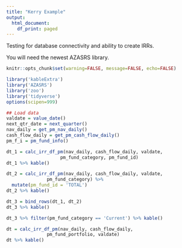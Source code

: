 ```yaml
---
title: "Kerry Example"
output:
  html_document:
    df_print: paged
---
```


Testing for database connectivity and ability to create IRRs.

You will need the newest AZASRS library.

```r
knitr::opts_chunk$set(warning=FALSE, message=FALSE, echo=FALSE)
```

```r
library('kableExtra')
library('AZASRS')
library('zoo')
library('tidyverse')
options(scipen=999)
```

```r
## Load data
valdate = value_date()
next_qtr_date = next_quarter()
nav_daily = get_pm_nav_daily() 
cash_flow_daily = get_pm_cash_flow_daily()
pm_f_i = pm_fund_info()
```


```r
dt_1 = calc_irr_df_pm(nav_daily, cash_flow_daily, valdate, 
                    pm_fund_category, pm_fund_id)
dt_1 %>% kable()
```
```r
dt_2 = calc_irr_df_pm(nav_daily, cash_flow_daily, valdate,
               pm_fund_category) %>%
  mutate(pm_fund_id = 'TOTAL')
dt_2 %>% kable()
```


```r
dt_3 = bind_rows(dt_1, dt_2)
dt_3 %>% kable()
```

```r
dt_3 %>% filter(pm_fund_category == 'Current') %>% kable()
```


```r
dt = calc_irr_df_pm(nav_daily, cash_flow_daily,
               pm_fund_portfolio, valdate)
dt %>% kable()
```

